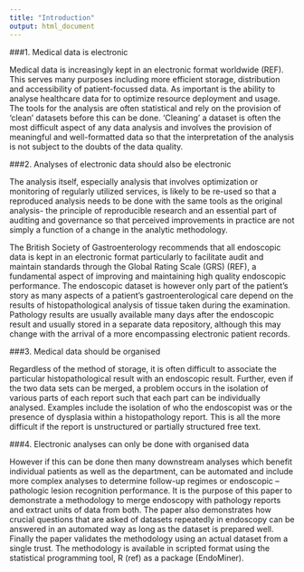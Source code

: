 ```yaml
---
title: "Introduction"
output: html_document
---
```


###1. Medical data is electronic

Medical data is increasingly kept in an electronic format worldwide (REF). This serves many purposes including more efficient storage, distribution and accessibility of patient-focussed data. As important is the ability to analyse healthcare data for to optimize resource deployment and usage.  The tools for the analysis are often statistical and rely on the provision of ‘clean’ datasets before this can be done. ‘Cleaning’ a dataset is often the most difficult aspect of any data analysis and involves the provision of meaningful and well-formatted data so that the interpretation of the analysis is not subject to the doubts of the data quality.

###2. Analyses of electronic data should also be electronic

The analysis itself, especially analysis that involves optimization or monitoring of regularly utilized services, is likely to be re-used so that a reproduced analysis needs to be done with the same tools as the original analysis- the principle of reproducible research and an essential part of auditing and governance so that perceived improvements in practice are not simply a function of a change in the analytic methodology.


The British Society of Gastroenterology recommends that all endoscopic data is kept in an electronic format particularly to facilitate audit and maintain standards through the Global Rating Scale (GRS) (REF), a fundamental aspect of improving and maintaining high quality endoscopic performance. The endoscopic dataset is however only part of the patient’s story as many aspects of a patient’s gastroenterological care depend on the results of histopathological analysis of tissue taken during the examination. Pathology results are usually  available many days after the endoscopic result and usually stored in a separate data repository, although this may change with the arrival of a more encompassing electronic patient records. 

###3. Medical data should be organised

Regardless of the method of storage, it is often difficult to associate the particular  histopathological result with an endoscopic result. Further, even if the two data sets can be merged, a problem occurs in the isolation of various parts of each report such that each part can be individually analysed.  Examples include the isolation of who the endoscopist was or the presence of dysplasia within a histopathology report. This is all the more difficult if the report is unstructured or partially structured free text. 

###4. Electronic analyses can only be done with organised data

However if this can be done then many downstream analyses which benefit individual patients as well as the department, can be automated and include more complex analyses to determine follow-up regimes or endoscopic –pathologic lesion recognition performance. It is the purpose of this paper to demonstrate a methodology to merge endoscopy with pathology reports and extract units of data from both. The paper also demonstrates how crucial questions that are asked of datasets repeatedly in endoscopy can be answered in an automated way as long as the dataset is prepared well. Finally the paper validates the methodology using an actual dataset from a single trust. The methodology is available in scripted format using the statistical programming tool, R (ref) as a package (EndoMiner).